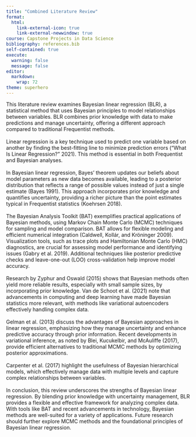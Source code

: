 ```yaml
---
title: "Combined Literature Review"
format:
  html:
    link-external-icon: true
    link-external-newwindow: true
course: Capstone Projects in Data Science
bibliography: references.bib
self-contained: true
execute: 
  warning: false
  message: false
editor: 
  markdown: 
    wrap: 72
theme: superhero
---
```


This literature review examines Bayesian linear regression (BLR), a
statistical method that uses Bayesian principles to model relationships
between variables. BLR combines prior knowledge with data to make
predictions and manage uncertainty, offering a different approach
compared to traditional Frequentist methods.\
\
Linear regression is a key technique used to predict one variable based
on another by finding the best-fitting line to minimize prediction
errors (“What Is Linear Regression?” 2021). This method is essential in
both Frequentist and Bayesian analyses.\
\
In Bayesian linear regression, Bayes’ theorem updates our beliefs about
model parameters as new data becomes available, leading to a posterior
distribution that reflects a range of possible values instead of just a
single estimate (Bayes 1991). This approach incorporates prior knowledge
and quantifies uncertainty, providing a richer picture than the point
estimates typical in Frequentist statistics (Koehrsen 2018).\
\
The Bayesian Analysis Toolkit (BAT) exemplifies practical applications
of Bayesian methods, using Markov Chain Monte Carlo (MCMC) techniques
for sampling and model comparison. BAT allows for flexible modeling and
efficient numerical integration (Caldwell, Kollár, and Kröninger 2009).
Visualization tools, such as trace plots and Hamiltonian Monte Carlo
(HMC) diagnostics, are crucial for assessing model performance and
identifying issues (Gabry et al. 2019). Additional techniques like
posterior predictive checks and leave-one-out (LOO) cross-validation
help improve model accuracy.\
\
Research by Zyphur and Oswald (2015) shows that Bayesian methods often
yield more reliable results, especially with small sample sizes, by
incorporating prior knowledge. Van de Schoot et al. (2021) note that
advancements in computing and deep learning have made Bayesian
statistics more relevant, with methods like variational autoencoders
effectively handling complex data.\
\
Gelman et al. (2013) discuss the advantages of Bayesian approaches in
linear regression, emphasizing how they manage uncertainty and enhance
predictive accuracy through prior information. Recent developments in
variational inference, as noted by Blei, Kucukelbir, and McAuliffe
(2017), provide efficient alternatives to traditional MCMC methods by
optimizing posterior approximations.\
\
Carpenter et al. (2017) highlight the usefulness of Bayesian
hierarchical models, which effectively manage data with multiple levels
and capture complex relationships between variables.\
\
In conclusion, this review underscores the strengths of Bayesian linear
regression. By blending prior knowledge with uncertainty management, BLR
provides a flexible and effective framework for analyzing complex data.
With tools like BAT and recent advancements in technology, Bayesian
methods are well-suited for a variety of applications. Future research
should further explore MCMC methods and the foundational principles of
Bayesian linear regression.

## 
